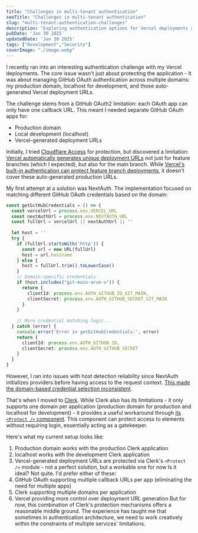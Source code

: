 ```yaml
---
title: "Challenges in multi-tenant authentication"
seoTitle: "Challenges in multi-tenant authentication"
slug: "multi-tenant-authentication-challenges"
description: "Exploring authentication options for Vercel deployments and the challenges of managing multiple GitHub OAuth apps."
pubDate: 'Jan 30 2025'
updatedDate: 'Jan 30 2025'
tags: ["Development","Security"]
coverImage: "./image.webp"
---
```


I recently ran into an interesting authentication challenge with my Vercel deployments. The core issue wasn't just about protecting the application - it was about managing GitHub OAuth authentication across multiple domains: my production domain, localhost for development, and those auto-generated Vercel deployment URLs.

The challenge stems from a GitHub OAuth2 limitation: each OAuth app can only have one callback URL. This meant I needed separate GitHub OAuth apps for:
- Production domain
- Local development (localhost)
- Vercel-generated deployment URLs

Initially, I tried [Cloudflare Access](https://www.cloudflare.com/zero-trust/products/access/) for protection, but discovered a limitation: [Vercel automatically generates unique deployment URLs](https://vercel.com/docs/deployments/preview-deployments) not just for feature branches (which I expected), but also for the main branch. While [Vercel's built-in authentication can protect feature branch deployments](https://vercel.com/docs/security/deployment-protection#deployment-protection-on-vercel), it doesn't cover these auto-generated production URLs.

My first attempt at a solution was NextAuth. The implementation focused on matching different GitHub OAuth credentials based on the domain:

```typescript
const getGitHubCredentials = () => {
  const vercelUrl = process.env.VERCEL_URL
  const nextAuthUrl = process.env.NEXTAUTH_URL
  const fullUrl = vercelUrl || nextAuthUrl || ''
  
  let host = ''
  try {
    if (fullUrl.startsWith('http')) {
      const url = new URL(fullUrl)
      host = url.hostname
    } else {
      host = fullUrl.trim().toLowerCase()
    }
    // Domain-specific credentials
    if (host.includes("git-main-arun-s")) {
      return {
        clientId: process.env.AUTH_GITHUB_ID_GIT_MAIN,
        clientSecret: process.env.AUTH_GITHUB_SECRET_GIT_MAIN
      }
    }
    
    // More credential matching logic...
  } catch (error) {
    console.error('Error in getGitHubCredentials:', error)
    return {
      clientId: process.env.AUTH_GITHUB_ID,
      clientSecret: process.env.AUTH_GITHUB_SECRET
    }
  }
}
```

However, I ran into issues with host detection reliability since NextAuth initializes providers before having access to the request context. [This made the domain-based credential selection inconsistent](https://github.com/nextauthjs/next-auth/issues/600).

That's when I moved to [Clerk](https://clerk.com/). While Clerk also has its limitations - it only supports one domain per application (production domain for production and localhost for development) - it provides a useful workaround through [its ](https://clerk.com/docs/components/protect)[`<Protect />`](https://clerk.com/docs/components/protect)[ component](https://clerk.com/docs/components/protect). This component can protect access to elements without requiring login, essentially acting as a gatekeeper.

Here's what my current setup looks like:
1. Production domain works with the production Clerk application
2. localhost works with the development Clerk application
3. Vercel-generated deployment URLs are protected via Clerk's `<Protect />` module - not a perfect solution, but a workable one for now
Is it ideal? Not quite. I'd prefer either of these:
1. GitHub OAuth supporting multiple callback URLs per app (eliminating the need for multiple apps)
2. Clerk supporting multiple domains per application
3. Vercel providing more control over deployment URL generation
But for now, this combination of Clerk's protection mechanisms offers a reasonable middle ground. The experience has taught me that sometimes in authentication architecture, we need to work creatively within the constraints of multiple services' limitations.
